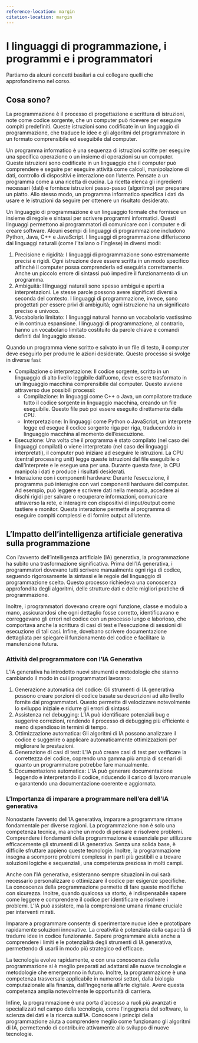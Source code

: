 ```yaml
---
reference-location: margin
citation-location: margin
---
```


# I linguaggi di programmazione, i programmi e i programmatori

Partiamo da alcuni concetti basilari a cui collegare quelli che approfondiremo nel corso.

## Cosa sono?

La programmazione è il processo di progettazione e scrittura di istruzioni, note come codice sorgente, che un computer può ricevere per eseguire compiti predefiniti. Queste istruzioni sono codificate in un linguaggio di programmazione, che traduce le idee e gli algoritmi del programmatore in un formato comprensibile ed eseguibile dal computer.

Un programma informatico è una sequenza di istruzioni scritte per eseguire una specifica operazione o un insieme di operazioni su un computer. Queste istruzioni sono codificate in un linguaggio che il computer può comprendere e seguire per eseguire attività come calcoli, manipolazione di dati, controllo di dispositivi e interazione con l'utente. Pensate a un programma come a una ricetta di cucina. La ricetta elenca gli ingredienti necessari (dati) e fornisce istruzioni passo-passo (algoritmo) per preparare un piatto. Allo stesso modo, un programma informatico specifica i dati da usare e le istruzioni da seguire per ottenere un risultato desiderato.

Un linguaggio di programmazione è un linguaggio formale che fornisce un insieme di regole e sintassi per scrivere programmi informatici. Questi linguaggi permettono ai programmatori di comunicare con i computer e di creare software. Alcuni esempi di linguaggi di programmazione includono Python, Java, C++ e JavaScript. I linguaggi di programmazione differiscono dai linguaggi naturali (come l'italiano o l'inglese) in diversi modi:

1. Precisione e rigidità: I linguaggi di programmazione sono estremamente precisi e rigidi. Ogni istruzione deve essere scritta in un modo specifico affinché il computer possa comprenderla ed eseguirla correttamente. Anche un piccolo errore di sintassi può impedire il funzionamento di un programma.
2. Ambiguità: I linguaggi naturali sono spesso ambigui e aperti a interpretazioni. Le stesse parole possono avere significati diversi a seconda del contesto. I linguaggi di programmazione, invece, sono progettati per essere privi di ambiguità; ogni istruzione ha un significato preciso e univoco.
3. Vocabolario limitato: I linguaggi naturali hanno un vocabolario vastissimo e in continua espansione. I linguaggi di programmazione, al contrario, hanno un vocabolario limitato costituito da parole chiave e comandi definiti dal linguaggio stesso.

Quando un programma viene scritto e salvato in un file di testo, il computer deve eseguirlo per produrre le azioni desiderate. Questo processo si svolge in diverse fasi:

- Compilazione o interpretazione: Il codice sorgente, scritto in un linguaggio di alto livello leggibile dall'uomo, deve essere trasformato in un linguaggio macchina comprensibile dal computer. Questo avviene attraverso due possibili processi:
    - Compilazione: In linguaggi come C++ o Java, un compilatore traduce tutto il codice sorgente in linguaggio macchina, creando un file eseguibile. Questo file può poi essere eseguito direttamente dalla CPU.
    - Interpretazione: In linguaggi come Python o JavaScript, un interprete legge ed esegue il codice sorgente riga per riga, traducendolo in linguaggio macchina al momento dell'esecuzione.
- Esecuzione: Una volta che il programma è stato compilato (nel caso dei linguaggi compilati) o viene interpretato (nel caso dei linguaggi interpretati), il computer può iniziare ad eseguire le istruzioni. La CPU (central processing unit) legge queste istruzioni dal file eseguibile o dall'interprete e le esegue una per una. Durante questa fase, la CPU manipola i dati e produce i risultati desiderati.
- Interazione con i componenti hardware: Durante l'esecuzione, il programma può interagire con vari componenti hardware del computer. Ad esempio, può leggere e scrivere dati nella memoria, accedere ai dischi rigidi per salvare o recuperare informazioni, comunicare attraverso la rete, e interagire con dispositivi di input/output come tastiere e monitor. Questa interazione permette al programma di eseguire compiti complessi e di fornire output all'utente.

## L'Impatto dell'intelligenza artificiale generativa sulla programmazione

Con l'avvento dell'intelligenza artificiale (IA) generativa, la programmazione ha subito una trasformazione significativa. Prima dell'IA generativa, i programmatori dovevano tutti scrivere manualmente ogni riga di codice, seguendo rigorosamente la sintassi e le regole del linguaggio di programmazione scelto. Questo processo richiedeva una conoscenza approfondita degli algoritmi, delle strutture dati e delle migliori pratiche di programmazione.

Inoltre, i programmatori dovevano creare ogni funzione, classe e modulo a mano, assicurandosi che ogni dettaglio fosse corretto, identificavano e correggevano gli errori nel codice con un processo lungo e laborioso, che comportava anche la scrittura di casi di test e l'esecuzione di sessioni di esecuzione di tali casi. Infine, dovebano scrivere documentazione dettagliata per spiegare il funzionamento del codice e facilitare la manutenzione futura.

### Attività del programmatore con l'IA Generativa

L'IA generativa ha introdotto nuovi strumenti e metodologie che stanno cambiando il modo in cui i programmatori lavorano:

1. Generazione automatica del codice: Gli strumenti di IA generativa possono creare porzioni di codice basate su descrizioni ad alto livello fornite dai programmatori. Questo permette di velocizzare notevolmente lo sviluppo iniziale e ridurre gli errori di sintassi.
2. Assistenza nel debugging: L'IA può identificare potenziali bug e suggerire correzioni, rendendo il processo di debugging più efficiente e meno dispendioso in termini di tempo.
3. Ottimizzazione automatica: Gli algoritmi di IA possono analizzare il codice e suggerire o applicare automaticamente ottimizzazioni per migliorare le prestazioni.
4. Generazione di casi di test: L'IA può creare casi di test per verificare la correttezza del codice, coprendo una gamma più ampia di scenari di quanto un programmatore potrebbe fare manualmente.
5. Documentazione automatica: L'IA può generare documentazione leggendo e interpretando il codice, riducendo il carico di lavoro manuale e garantendo una documentazione coerente e aggiornata.

### L'Importanza di imparare a programmare nell'era dell'IA generativa

Nonostante l'avvento dell'IA generativa, imparare a programmare rimane fondamentale per diverse ragioni. La programmazione non è solo una competenza tecnica, ma anche un modo di pensare e risolvere problemi. Comprendere i fondamenti della programmazione è essenziale per utilizzare efficacemente gli strumenti di IA generativa. Senza una solida base, è difficile sfruttare appieno queste tecnologie. Inoltre, la programmazione insegna a scomporre problemi complessi in parti più gestibili e a trovare soluzioni logiche e sequenziali, una competenza preziosa in molti campi.

Anche con l'IA generativa, esisteranno sempre situazioni in cui sarà necessario personalizzare o ottimizzare il codice per esigenze specifiche. La conoscenza della programmazione permette di fare queste modifiche con sicurezza. Inoltre, quando qualcosa va storto, è indispensabile sapere come leggere e comprendere il codice per identificare e risolvere i problemi. L'IA può assistere, ma la comprensione umana rimane cruciale per interventi mirati.

Imparare a programmare consente di sperimentare nuove idee e prototipare rapidamente soluzioni innovative. La creatività è potenziata dalla capacità di tradurre idee in codice funzionante. Sapere programmare aiuta anche a comprendere i limiti e le potenzialità degli strumenti di IA generativa, permettendo di usarli in modo più strategico ed efficace.

La tecnologia evolve rapidamente, e con una conoscenza della programmazione si è meglio preparati ad adattarsi alle nuove tecnologie e metodologie che emergeranno in futuro. Inoltre, la programmazione è una competenza trasversale applicabile in numerosi settori, dalla biologia computazionale alla finanza, dall'ingegneria all'arte digitale. Avere questa competenza amplia notevolmente le opportunità di carriera.

Infine, la programmazione è una porta d'accesso a ruoli più avanzati e specializzati nel campo della tecnologia, come l'ingegneria del software, la scienza dei dati e la ricerca sull'IA. Conoscere i principi della programmazione aiuta a comprendere meglio come funzionano gli algoritmi di IA, permettendo di contribuire attivamente allo sviluppo di nuove tecnologie.
